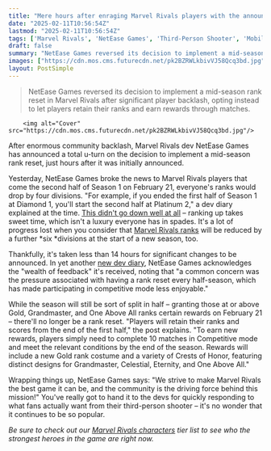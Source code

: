 ```yaml
---
title: "Mere hours after enraging Marvel Rivals players with the announcement of a mid-season rank reset, NetEase Games quickly u-turns: 'Players will retain their ranks and scores'"
date: "2025-02-11T10:56:54Z"
lastmod: "2025-02-11T10:56:54Z"
tags: ['Marvel Rivals', 'NetEase Games', 'Third-Person Shooter', 'Mobile Game', 'Competitive Gaming', 'Rank Reset', 'Community Feedback']
draft: false
summary: "NetEase Games reversed its decision to implement a mid-season rank reset in Marvel Rivals after significant player backlash, opting instead to let players retain their ranks and earn rewards through matches."
images: ["https://cdn.mos.cms.futurecdn.net/pk2BZRWLkbivVJ58Qcq3bd.jpg"]
layout: PostSimple
---
```

> NetEase Games reversed its decision to implement a mid-season rank reset in Marvel Rivals after significant player backlash, opting instead to let players retain their ranks and earn rewards through matches.


        <img alt="Cover" src="https://cdn.mos.cms.futurecdn.net/pk2BZRWLkbivVJ58Qcq3bd.jpg"/>
        
After enormous community backlash, Marvel Rivals dev NetEase Games has announced a total u-turn on the decision to implement a mid-season rank reset, just hours after it was initially announced.

Yesterday, NetEase Games broke the news to Marvel Rivals players that come the second half of Season 1 on February 21, everyone's ranks would drop by four divisions. "For example, if you ended the first half of Season 1 at Diamond 1, you'll start the second half at Platinum 2," a dev diary explained at the time. [<u>This didn't go down well at all</u>](https://www.gamesradar.com/games/third-person-shooter/marvel-rivals-confirms-the-thing-and-human-torch-release-date-but-many-players-are-too-frustrated-with-ranks-resetting-twice-every-season-to-care/) – ranking up takes sweet time, which isn't a luxury everyone has in spades. It's a lot of progress lost when you consider that [<u>Marvel Rivals ranks</u>](https://www.gamesradar.com/games/third-person-shooter/marvel-rivals-ranks-competitive/) will be reduced by a further *six *divisions at the start of a new season, too.

Thankfully, it's taken less than 14 hours for significant changes to be announced. In yet another [<u>new dev diary</u>](https://www.marvelrivals.com/devdiaries/20250211/40954_1211177.html), NetEase Games acknowledges the "wealth of feedback" it's received, noting that "a common concern was the pressure associated with having a rank reset every half-season, which has made participating in competitive mode less enjoyable."

While the season will still be sort of split in half – granting those at or above Gold, Grandmaster, and One Above All ranks certain rewards on February 21 – there'll no longer be a rank reset. "Players will retain their ranks and scores from the end of the first half," the post explains. "To earn new rewards, players simply need to complete 10 matches in Competitive mode and meet the relevant conditions by the end of the season. Rewards will include a new Gold rank costume and a variety of Crests of Honor, featuring distinct designs for Grandmaster, Celestial, Eternity, and One Above All."

Wrapping things up, NetEase Games says: "We strive to make Marvel Rivals the best game it can be, and the community is the driving force behind this mission!" You've really got to hand it to the devs for quickly responding to what fans actually want from their third-person shooter – it's no wonder that it continues to be so popular.

*Be sure to check out our *[<u><em>Marvel Rivals characters</em></u>](https://www.gamesradar.com/games/third-person-shooter/marvel-rivals-characters-tier-list/)* tier list to see who the strongest heroes in the game are right now.*
        